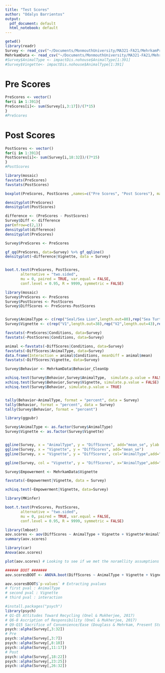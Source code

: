 ```yaml
---
title: "Test Scores"
author: "Odalys Barrientos"
output:
  pdf_document: default
  html_notebook: default
---
```


```r
getwd()
library(readr)
Survey <- read_csv("~/Documents/MonmouthUniversity/MA321-FA21/MehrkamProject/Data/SurveyOutcomes.csv")
MehrkamData <- read_csv("~/Documents/MonmouthUniversity/MA321-FA21/MehrkamProject/Data/Mehrkam-CleanData.csv")
#Survey$AnimalType <- impactDis.nohouse$AnimalType[1:391]
#Survey$Vingette<- impactDis.nohouse$AnimalType[1:391]
```
# Pre Scores 
```r
PreScores <- vector()
for(i in 1:391){
PreScores[i]<- sum(Survey[i,3:17])/(7*15)
}
#PreScores

```

# Post Scores
```r
PostScores <- vector()
for(i in 1:391){
PostScores[i]<- sum(Survey[i,18:32])/(7*15)
}
#PostScores


```

```r
library(mosaic)
favstats(PreScores)
favstats(PostScores)


```


```r
boxplot(PreScores, PostScores ,names=c("Pre Scores", "Post Scores"), main="Boxplot of Pre & Post Test Scores", ylab="Test Score")

densityplot(PreScores)
densityplot(PostScores)

difference <- (PreScores - PostScores)
Survey$Diff <- difference
par(mfrow=c(2,1))
densityplot(difference)
densityplot(PreScores)

Survey$PreScores <- PreScores

gf_qq(PreScores, data=Survey) %>% gf_qqline()
densityplot(~difference|Vignette, data = Survey)


boot.t.test(PreScores, PostScores,
       alternative = "two.sided",
       mu = 0, paired = TRUE, var.equal = FALSE,
       conf.level = 0.95, R = 9999, symmetric = FALSE)

```

```r
library(mosaic)
Survey$PreScores <- PreScores
Survey$PostScores <- PostScores
Survey$DiffScores <- PreScores-PostScores


Survey$AnimalType <- c(rep("Seal/Sea Lion",length.out=80),rep("Sea Turtle",length.out=83),rep("Sea Bird",length.out=76), rep("Ocean",length.out=79), rep("Household Items",length.out=73))
Survey$Vignette <- c(rep("V1",length.out=38),rep("V2",length.out=43),rep("V1",length.out=38),rep("V2",length.out=44),rep("V1",length.out=38),rep("V2",length.out=38), rep("V1",length.out=39), rep("V2",length.out=41),rep("V1",length.out=35),rep("V2",length.out=37))

favstats(~PreScores|Conditions, data=Survey)
favstats(~PostScores|Conditions, data=Survey)

animal <-favstats(~DiffScores|Conditions, data=Survey)
favstats(~DiffScores|AnimalType, data=Survey)
data.frame(Interaction = animal$Conditions, meanDiff = animal$mean)
favstats(~DiffScores|Vignette, data=Survey)

Survey$Behavior <- MehrkamData$Behavior_CleanUp


```


```r
xchisq.test(Survey$Behavior,Survey$AnimalType,  simulate.p.value = FALSE)
xchisq.test(Survey$Behavior,Survey$Vignette, simulate.p.value = FALSE)
xchisq.test(Survey$Behavior, simulate.p.value = TRUE)


tally(Behavior~AnimalType, format = "percent", data = Survey)
tally(Behavior, format = "percent", data = Survey)
tally(Survey$Behavior, format = "percent")

```



```r
library(ggpubr)

Survey$AnimalType <- as.factor(Survey$AnimalType)
Survey$Vignette <- as.factor(Survey$Vignette)


ggline(Survey, x = "AnimalType", y = "DiffScores", add="mean_se", ylab ="Difference in Scores")
ggline(Survey, x = "Vignette", y = "DiffScores", add="mean_se")
ggline(Survey, x = "Vignette", y = "DiffScores", col="AnimalType",add="mean_se")

ggline(Survey, col = "Vignette", y = "DiffScores", x="AnimalType",add="mean_se")

```

```r
Survey$Empowerment <- MehrkamData$Vignette

favstats(~Empowerment|Vignette, data = Survey)

xchisq.test(~Empowerment|Vignette, data=Survey)
```
```r
library(MKinfer)

boot.t.test(PreScores, PostScores,
       alternative = "two.sided",
       mu = 0, paired = TRUE, var.equal = FALSE,
       conf.level = 0.95, R = 9999, symmetric = FALSE)

```

```r
library(lmboot)
aov.scores <- aov(DiffScores ~ AnimalType + Vignette + Vignette*AnimalType , data = Survey) # ANOVA assuming normality
summary(aov.scores)

library(car)
Anova(aov.scores)

plot(aov.scores) # Looking to see if we met the noramllity assumptions by ploting the residuals

###### BOOT #######
aov.scoresBOOT <- ANOVA.boot(DiffScores ~ AnimalType + Vignette + Vignette*AnimalType , B = 1000, data = Survey)

aov.scoresBOOT$`p-values` # Extracting pvalues
# first pval : AnimalType 
# second pval : Vignette
# third pval : interaction
```

```r
#install.packages("psych")
library(psych)
# Q1-Q5 Attitudes Toward Recycling (Onel & Mukherjee, 2017)
# Q6-8 Ascription of Responsibility (Onel & Mukherjee, 2017)
# Q9-Q15 Sacrifice of Convenience/Ease (Douglass & Mehrkam, Present Study)
psych::alpha(Survey[,3:32])
# Pre
psych::alpha(Survey[,3:7])
psych::alpha(Survey[,8:10])
psych::alpha(Survey[,11:17])
# Post
psych::alpha(Survey[,18:22])
psych::alpha(Survey[,23:25])
psych::alpha(Survey[,26:32])

```

